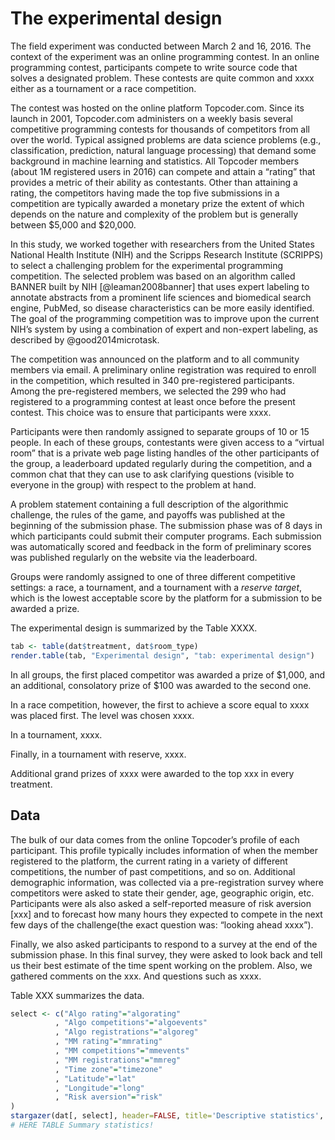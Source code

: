 The experimental design
=====================

The field experiment was conducted between March 2 and 16, 2016. The context of the experiment was an online programming contest. In an online programming contest,  participants compete to write source code that solves a designated problem. These contests are quite common and xxxx either as a tournament or a race competition. 

The contest was hosted on the online platform Topcoder.com. Since its launch in 2001, Topcoder.com administers on a weekly basis several competitive programming contests for thousands of competitors from all over the world. Typical assigned problems are data science problems (e.g., classification, prediction, natural language processing) that demand some background in machine learning and statistics. All Topcoder members (about 1M registered users in 2016) can compete and attain a "rating" that provides a metric of their ability as contestants. Other than attaining a rating, the competitors having made the top five submissions in a competition are typically awarded a monetary prize the extent of which depends on the nature and complexity of the problem but is generally between $5,000 and $20,000.

In this study, we worked together with researchers from the United States National Health Institute (NIH) and the Scripps Research Institute (SCRIPPS) to select a challenging problem for the experimental programming competition. The selected problem was based on an algorithm called BANNER built by NIH [@leaman2008banner] that uses expert labeling to annotate abstracts from a prominent life sciences and biomedical search engine, PubMed, so disease characteristics can be more easily identified. The goal of the programming competition was to improve upon the current NIH's system by using a combination of expert and non-expert labeling, as described by @good2014microtask.

The competition was announced on the platform and to all community members via email. A preliminary online registration was required to enroll in the competition, which resulted in 340 pre-registered participants. Among the pre-registered members, we selected the 299 who had registered to a programming contest at least once before the present contest. This choice was to ensure that participants were xxxx.

Participants were then randomly assigned to separate groups of 10 or 15 people. In each of these groups, contestants were given access to a "virtual room" that is a private web page listing handles of the other participants of the group, a leaderboard updated regularly during the competition, and a common chat that they can use to ask clarifying questions (visible to everyone in the group) with respect to the problem at hand. 

A problem statement containing a full description of the algorithmic challenge, the rules of the game, and payoffs was published at the beginning of the submission phase. The submission phase was of 8 days in which participants could submit their computer programs. Each submission was automatically scored and feedback in the form of preliminary scores was published regularly on the website via the leaderboard.

Groups were randomly assigned to one of three different competitive settings: a race, a tournament, and a tournament with a _reserve target_, which is the lowest acceptable score by the platform for a submission to be awarded a prize. 

The experimental design is summarized by the Table XXXX.

```r
tab <- table(dat$treatment, dat$room_type)
render.table(tab, "Experimental design", "tab: experimental design")
```

In all groups, the first placed competitor was awarded a prize of $1,000, and an additional, consolatory prize of $100 was awarded to the second one. 

In a race competition, however, the first to achieve a score equal to xxxx was placed first. The level was chosen xxxx. 

In a tournament, xxxx. 

Finally, in a tournament with reserve,  xxxx. 

Additional grand prizes of xxxx were awarded to the top xxx in every treatment.

Data
---------

The bulk of our data comes from the online Topcoder's profile of each participant. This profile typically includes information of when the member registered to the platform,  the current rating in a variety of different competitions, the number of past competitions, and so on. Additional demographic information,  was collected via a  pre-registration survey where competitors were asked to state their gender, age, geographic origin, etc. Participants were als also asked a self-reported measure of risk aversion [xxx] and to forecast how many hours they expected to compete in the next few days of the challenge(the exact question was: "looking ahead xxxx").  

Finally, we also asked participants to respond to a survey at the end of the submission phase. In this final survey, they were asked to look back and tell us their best estimate of the time spent working on the problem. Also, we gathered comments on the xxx. And questions such as xxxx. 

Table XXX summarizes the data. 

```r
select <- c("Algo rating"="algorating"
          , "Algo competitions"="algoevents"
          , "Algo registrations"="algoreg"
          , "MM rating"="mmrating"
          , "MM competitions"="mmevents"
          , "MM registrations"="mmreg"
          , "Time zone"="timezone"
          , "Latitude"="lat"
          , "Longitude"="long"
          , "Risk aversion"="risk"
)
stargazer(dat[, select], header=FALSE, title='Descriptive statistics', align=TRUE, covariate.labels=names(select), digits=1)
# HERE TABLE Summary statistics!
```


